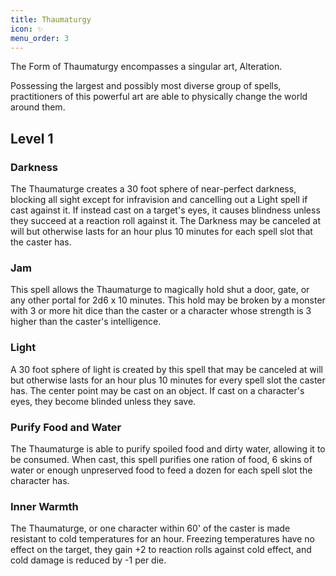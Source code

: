 ```yaml
---
title: Thaumaturgy
icon: ✨
menu_order: 3
---
```


The Form of Thaumaturgy encompasses a singular art, Alteration.

Possessing the largest and possibly most diverse group of spells, practitioners of this powerful art are able to physically change the world around them.

## Level 1

### Darkness

The Thaumaturge creates a 30 foot sphere of near-perfect darkness, blocking all sight except for infravision and cancelling out a Light spell if cast against it. If instead cast on a target's eyes, it causes blindness unless they succeed at a reaction roll against it. The Darkness may be canceled at will but otherwise lasts for an hour plus 10 minutes for each spell slot that the caster has.

### Jam

This spell allows the Thaumaturge to magically hold shut a door, gate, or any other portal for 2d6 x 10 minutes. This hold may be broken by a monster with 3 or more hit dice than the caster or a character whose strength is 3 higher than the caster's intelligence.

### Light

A 30 foot sphere of light is created by this spell that may be canceled at will but otherwise lasts for an hour plus 10 minutes for every spell slot the caster has. The center point may be cast on an object. If cast on a character's eyes, they become blinded unless they save.

### Purify Food and Water

The Thaumaturge is able to purify spoiled food and dirty water, allowing it to be consumed. When cast, this spell purifies one ration of food, 6 skins of water or enough unpreserved food to feed a dozen for each spell slot the character has.

### Inner Warmth

The Thaumaturge, or one character within 60' of the caster is made resistant to cold temperatures for an hour. Freezing temperatures have no effect on the target, they gain +2 to reaction rolls against cold effect, and cold damage is reduced by -1 per die.
